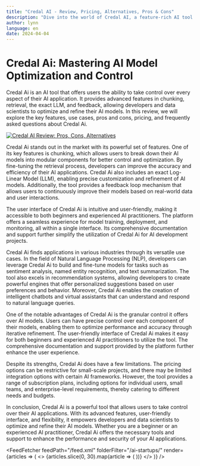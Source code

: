 ```yaml
---
title: "Credal AI - Review, Pricing, Alternatives, Pros & Cons"
description: "Dive into the world of Credal AI, a feature-rich AI tool. Learn about its features, pricing, and how it's making an impact. Don't miss out!"
author: lynn
language: en
date: 2024-04-04
---
```


# Credal Ai: Mastering AI Model Optimization and Control
        
Credal Ai is an AI tool that offers users the ability to take control over every aspect of their AI application. It provides advanced features in chunking, retrieval, the exact LLM, and feedback, allowing developers and data scientists to optimize and refine their AI models. In this review, we will explore the key features, use cases, pros and cons, pricing, and frequently asked questions about Credal Ai.


<BlogHeader />


[![Credal AI Review: Pros, Cons, Alternatives](/ai-startups/credal-ai.png)](https://www.credal.ai/)



Credal Ai stands out in the market with its powerful set of features. One of its key features is chunking, which allows users to break down their AI models into modular components for better control and optimization. By fine-tuning the retrieval process, developers can improve the accuracy and efficiency of their AI applications. Credal Ai also includes an exact Log-Linear Model (LLM), enabling precise customization and refinement of AI models. Additionally, the tool provides a feedback loop mechanism that allows users to continuously improve their models based on real-world data and user interactions.

The user interface of Credal Ai is intuitive and user-friendly, making it accessible to both beginners and experienced AI practitioners. The platform offers a seamless experience for model training, deployment, and monitoring, all within a single interface. Its comprehensive documentation and support further simplify the utilization of Credal Ai for AI development projects.

Credal Ai finds applications in various industries through its versatile use cases. In the field of Natural Language Processing (NLP), developers can leverage Credal Ai to build and fine-tune models for tasks such as sentiment analysis, named entity recognition, and text summarization. The tool also excels in recommendation systems, allowing developers to create powerful engines that offer personalized suggestions based on user preferences and behavior. Moreover, Credal Ai enables the creation of intelligent chatbots and virtual assistants that can understand and respond to natural language queries.

One of the notable advantages of Credal Ai is the granular control it offers over AI models. Users can have precise control over each component of their models, enabling them to optimize performance and accuracy through iterative refinement. The user-friendly interface of Credal Ai makes it easy for both beginners and experienced AI practitioners to utilize the tool. The comprehensive documentation and support provided by the platform further enhance the user experience.

Despite its strengths, Credal Ai does have a few limitations. The pricing options can be restrictive for small-scale projects, and there may be limited integration options with certain AI frameworks. However, the tool provides a range of subscription plans, including options for individual users, small teams, and enterprise-level requirements, thereby catering to different needs and budgets.

In conclusion, Credal Ai is a powerful tool that allows users to take control over their AI applications. With its advanced features, user-friendly interface, and flexibility, it empowers developers and data scientists to optimize and refine their AI models. Whether you are a beginner or an experienced AI practitioner, Credal Ai offers the necessary tools and support to enhance the performance and security of your AI applications.


<AdComponent />


<FeedFetcher feedPath="/feed.xml" folderFilter="/ai-startups/" render={articles => (
    <>
        <Cards>
            {articles.slice(0, 30).map(article => (
                <Card key={article.link} title={article.title} href={article.link} />
            ))}
        </Cards>
    </>
)} />

